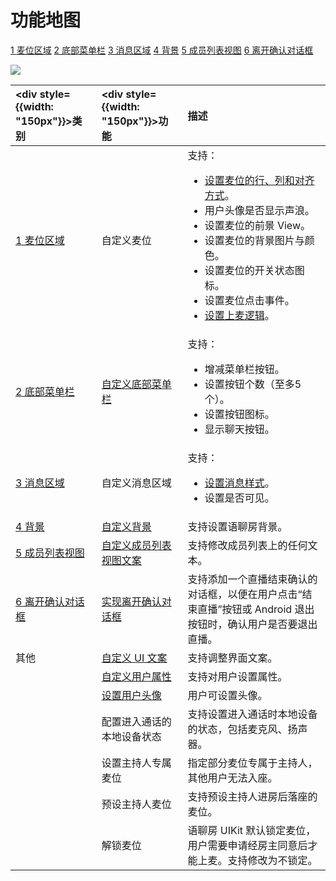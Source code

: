
# 功能地图

<DescZh/>

<a id="t1" href="#c1">1 麦位区域</a> <a id="t2" href="#c2">2 底部菜单栏</a> <a id="t3" href="#c3">3 消息区域</a> <a id="t4" href="#c4">4 背景</a> <a id="t5" href="#c5">5 成员列表视图</a> <a id="t6" href="#c6">6 离开确认对话框</a>    

<Frame width="512" height="auto" caption=""><img src="https://storage.zego.im/sdk-doc/Pics/ZegoUIKit/Android/feature_map/Live_Audio_Room_map_1.jpg" /></Frame>

| <div style={{width: "150px"}}>类别</div>   | <div style={{width: "150px"}}>功能</div>                                                               | 描述                                                                                                                                                                                                                                                                                                                                                                              |
| :----------------------------------------- | :----------------------------------------------------------------------------------------------------- | :-------------------------------------------------------------------------------------------------------------------------------------------------------------------------------------------------------------------------------------------------------------------------------------------------------------------------------------------------------------------------------- |
| <a id="c1" href="#t1">1 麦位区域</a>       | 自定义麦位                                                                                             | 支持：<ul><li>[设置麦位的行、列和对齐方式](./Custom%20prebuilt%20features/Customize%20the%20seats.mdx)。</li><li>用户头像是否显示声浪。</li><li>设置麦位的前景 View。</li><li>设置麦位的背景图片与颜色。</li><li>设置麦位的开关状态图标。</li><li>设置麦位点击事件。</li><li>[设置上麦逻辑](./Custom%20prebuilt%20features/Customize%20the%20seat-taking%20logic.mdx)。</li></ul> |
| <a id="c2" href="#t2">2 底部菜单栏</a>     | [自定义底部菜单栏](./Custom%20prebuilt%20features/Customize%20the%20bottom%20menu%20bar%20buttons.mdx) | 支持： <ul><li>增减菜单栏按钮。</li><li>设置按钮个数（至多5个）。</li><li>设置按钮图标。</li><li>显示聊天按钮。</li></ul>                                                                                                                                                                                                                                                         |
| <a id="c3" href="#t3">3 消息区域</a>       | 自定义消息区域                                                                                         | 支持：<ul><li>[设置消息样式](./Custom%20prebuilt%20features/Customize%20the%20text%20message%20UI.mdx)。</li><li>设置是否可见。</li></ul>                                                                                                                                                                                                                                         |
| <a id="c4" href="#t4">4 背景</a>           | [自定义背景](./Custom%20prebuilt%20features/Customize%20the%20background.mdx)                          | 支持设置语聊房背景。                                                                                                                                                                                                                                                                                                                                                              |
| <a id="c5" href="#t5">5 成员列表视图</a>   | [自定义成员列表视图文案](./Custom%20prebuilt%20features/Modify%20user%20interface%20text.mdx)          | 支持修改成员列表上的任何文本。                                                                                                                                                                                                                                                                                                                                                    |
| <a id="c6" href="#t6">6 离开确认对话框</a> | [实现离开确认对话框](./Custom%20prebuilt%20features/Set%20a%20leave%20confirmation%20dialog.mdx)       | 支持添加一个直播结束确认的对话框，以便在用户点击“结束直播”按钮或 Android 退出按钮时，确认用户是否要退出直播。                                                                                                                                                                                                                                                                     |
| 其他                                       | [自定义 UI 文案](./Custom%20prebuilt%20features/Modify%20user%20interface%20text.mdx)                  | 支持调整界面文案。                                                                                                                                                                                                                                                                                                                                                                |
|                                            | [自定义用户属性](./Custom%20prebuilt%20features/Customize%20user%20attributes.mdx)                     | 支持对用户设置属性。                                                                                                                                                                                                                                                                                                                                                              |
|                                            | [设置用户头像](./Custom%20prebuilt%20features/Set%20avatar%20for%20users.mdx)                          | 用户可设置头像。                                                                                                                                                                                                                                                                                                                                                                  |
|                                            | 配置进入通话的本地设备状态                                                                             | 支持设置进入通话时本地设备的状态，包括麦克风、扬声器。                                                                                                                                                                                                                                                                                                                            |
|                                            | 设置主持人专属麦位                                                                                     | 指定部分麦位专属于主持人，其他用户无法入座。                                                                                                                                                                                                                                                                                                                                      |
|                                            | 预设主持人麦位                                                                                         | 支持预设主持人进房后落座的麦位。                                                                                                                                                                                                                                                                                                                                                  |
|                                            | 解锁麦位                                                                                               | 语聊房 UIKit 默认锁定麦位，用户需要申请经房主同意后才能上麦。支持修改为不锁定。                                                                                                                                                                                                                                                                                                   |

